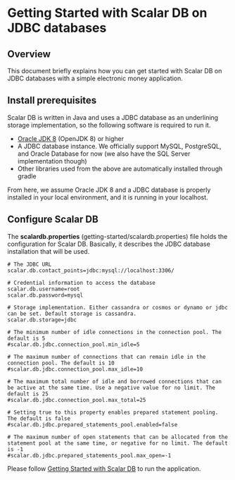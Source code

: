 # Getting Started with Scalar DB on JDBC databases

## Overview
This document briefly explains how you can get started with Scalar DB on JDBC databases with a simple electronic money application.

## Install prerequisites

Scalar DB is written in Java and uses a JDBC database as an underlining storage implementation, so the following software is required to run it.

* [Oracle JDK 8](https://www.oracle.com/technetwork/java/javase/downloads/jdk8-downloads-2133151.html) (OpenJDK 8) or higher
* A JDBC database instance. We officially support MySQL, PostgreSQL, and Oracle Database for now (we also have the SQL Server implementation though)
* Other libraries used from the above are automatically installed through gradle

From here, we assume Oracle JDK 8 and a JDBC database is properly installed in your local environment, and it is running in your localhost.

## Configure Scalar DB

The **scalardb.properties** (getting-started/scalardb.properties) file holds the configuration for Scalar DB. Basically, it describes the JDBC database installation that will be used.

```
# The JDBC URL
scalar.db.contact_points=jdbc:mysql://localhost:3306/

# Credential information to access the database
scalar.db.username=root
scalar.db.password=mysql

# Storage implementation. Either cassandra or cosmos or dynamo or jdbc can be set. Default storage is cassandra.
scalar.db.storage=jdbc

# The minimum number of idle connections in the connection pool. The default is 5
#scalar.db.jdbc.connection_pool.min_idle=5

# The maximum number of connections that can remain idle in the connection pool. The default is 10
#scalar.db.jdbc.connection_pool.max_idle=10

# The maximum total number of idle and borrowed connections that can be active at the same time. Use a negative value for no limit. The default is 25
#scalar.db.jdbc.connection_pool.max_total=25

# Setting true to this property enables prepared statement pooling. The default is false
#scalar.db.jdbc.prepared_statements_pool.enabled=false

# The maximum number of open statements that can be allocated from the statement pool at the same time, or negative for no limit. The default is -1
#scalar.db.jdbc.prepared_statements_pool.max_open=-1
```

Please follow [Getting Started with Scalar DB](getting-started-with-scalardb.mdx) to run the application.
